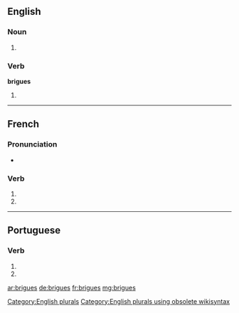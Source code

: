 {{also|brigués}}
==English==

===Noun===
{{head|en}}

# {{plural of|brigue}}

===Verb===
'''brigues'''

# {{en-third-person singular of|brigue}}

[[Category:English plurals]][[Category:English plurals using obsolete wikisyntax]]

----

==French==

===Pronunciation===
* {{homophones|lang=fr|brigue|briguent}}

===Verb===
{{fr-verb-form}}

# {{conjugation of|briguer||2|s|pres|ind|lang=fr}}
# {{conjugation of|briguer||2|s|pres|sub|lang=fr}}

----

==Portuguese==

===Verb===
{{pt-verb-form}}

# {{conjugation of|brigar||2|s|present|subjunctive|lang=pt}}
# {{conjugation of|brigar||2|s|negative|imperative|lang=pt}}

[[ar:brigues]]
[[de:brigues]]
[[fr:brigues]]
[[mg:brigues]]